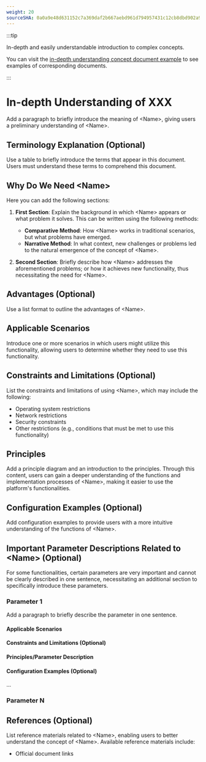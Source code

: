 ```yaml
---
weight: 20
sourceSHA: 0a0a9e48d631152c7a369daf2b667aebd961d794957431c12cb8dbd902a939f0
---
```


:::tip

In-depth and easily understandable introduction to complex concepts.

You can visit the [in-depth understanding concept document example](https://product-doc-guide.alauda.cn/template/concept/insight_example.html) to see examples of corresponding documents.

:::

# In-depth Understanding of XXX

Add a paragraph to briefly introduce the meaning of \<Name>, giving users a preliminary understanding of \<Name>.

## Terminology Explanation (Optional)

Use a table to briefly introduce the terms that appear in this document. Users must understand these terms to comprehend this document.

## Why Do We Need \<Name>

Here you can add the following sections:

1. **First Section**: Explain the background in which \<Name> appears or what problem it solves. This can be written using the following methods:

   - **Comparative Method**: How \<Name> works in traditional scenarios, but what problems have emerged.
   - **Narrative Method**: In what context, new challenges or problems led to the natural emergence of the concept of \<Name>.

2. **Second Section**: Briefly describe how \<Name> addresses the aforementioned problems; or how it achieves new functionality, thus necessitating the need for \<Name>.

## Advantages (Optional)

Use a list format to outline the advantages of \<Name>.

## Applicable Scenarios

Introduce one or more scenarios in which users might utilize this functionality, allowing users to determine whether they need to use this functionality.

## Constraints and Limitations (Optional)

List the constraints and limitations of using \<Name>, which may include the following:

- Operating system restrictions
- Network restrictions
- Security constraints
- Other restrictions (e.g., conditions that must be met to use this functionality)

## Principles

Add a principle diagram and an introduction to the principles. Through this content, users can gain a deeper understanding of the functions and implementation processes of \<Name>, making it easier to use the platform's functionalities.

## Configuration Examples (Optional)

Add configuration examples to provide users with a more intuitive understanding of the functions of \<Name>.

## Important Parameter Descriptions Related to \<Name> (Optional)

For some functionalities, certain parameters are very important and cannot be clearly described in one sentence, necessitating an additional section to specifically introduce these parameters.

### Parameter 1

Add a paragraph to briefly describe the parameter in one sentence.

#### Applicable Scenarios

#### Constraints and Limitations (Optional)

#### Principles/Parameter Description

#### Configuration Examples (Optional)

...

### Parameter N

## References (Optional)

List reference materials related to \<Name>, enabling users to better understand the concept of \<Name>. Available reference materials include:

- Official document links

